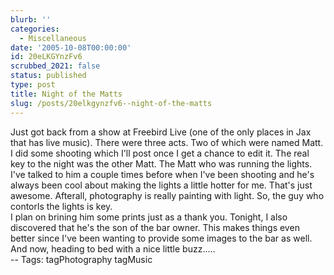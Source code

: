 ```yaml
---
blurb: ''
categories:
  - Miscellaneous
date: '2005-10-08T00:00:00'
id: 20eLKGYnzFv6
scrubbed_2021: false
status: published
type: post
title: Night of the Matts
slug: /posts/20elkgynzfv6--night-of-the-matts
---
```


Just got back from a show at Freebird Live (one of the only places
in Jax that has live music). There were three acts. Two of which
were named Matt. I did some shooting which I'll post once I get a
chance to edit it. The real key to the night was the other Matt.
The Matt who was running the lights. I've talked to him a couple
times before when I've been shooting and he's always been cool
about making the lights a little hotter for me. That's just
awesome. Afterall, photography is really painting with light. So,
the guy who contorls the lights is key.  
I plan on brining him some prints just as a thank you. Tonight, I
also discovered that he's the son of the bar owner. This makes
things even better since I've been wanting to provide some images
to the bar as well.  
And now, heading to bed with a nice little buzz.....  
-- Tags: tagPhotography tagMusic

